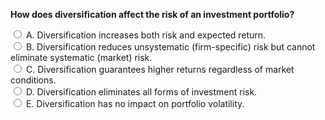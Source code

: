 ::: {.question-block}

<form onsubmit="event.preventDefault(); checkAnswer('module2_mcq_q12')" data-correct-answer="B">
  <strong style="display: block;">How does diversification affect the risk of an investment portfolio?</strong>

  <label><input type="radio" name="module2_mcq_q12" value="A"> A. Diversification increases both risk and expected return.</label><br>
  <label><input type="radio" name="module2_mcq_q12" value="B"> B. Diversification reduces unsystematic (firm-specific) risk but cannot eliminate systematic (market) risk.</label><br>
  <label><input type="radio" name="module2_mcq_q12" value="C"> C. Diversification guarantees higher returns regardless of market conditions.</label><br>
  <label><input type="radio" name="module2_mcq_q12" value="D"> D. Diversification eliminates all forms of investment risk.</label><br>
  <label><input type="radio" name="module2_mcq_q12" value="E"> E. Diversification has no impact on portfolio volatility.</label><br>
</form>

<div id="feedback-module2_mcq_q12" class="feedback" data-status="" style="display:none;">
✅ Correct: B. Diversification spreads investments across assets, reducing unsystematic (idiosyncratic) risk tied to individual securities. However, systematic risk — stemming from economy-wide factors — remains even in well-diversified portfolios.
</div>

:::